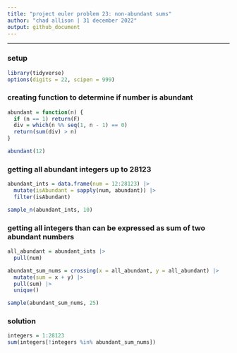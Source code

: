 ---
title: "project euler problem 23: non-abundant sums"
author: "chad allison | 31 december 2022"
output: github_document
---

___

### setup

```{r message = F, warning = F}
library(tidyverse)
options(digits = 22, scipen = 999)
```

### creating function to determine if number is abundant

```{r}
abundant = function(n) {
  if (n == 1) return(F)
  div = which(n %% seq(1, n - 1) == 0)
  return(sum(div) > n)
}

abundant(12)
```

### getting all abundant integers up to 28123

```{r}
abundant_ints = data.frame(num = 12:28123) |>
  mutate(isAbundant = sapply(num, abundant)) |>
  filter(isAbundant)

sample_n(abundant_ints, 10)
```

### getting all integers than can be expressed as sum of two abundant numbers

```{r}
all_abundant = abundant_ints |>
  pull(num)

abundant_sum_nums = crossing(x = all_abundant, y = all_abundant) |>
  mutate(sum = x + y) |>
  pull(sum) |>
  unique()

sample(abundant_sum_nums, 25)
```

### solution

```{r}
integers = 1:28123
sum(integers[!integers %in% abundant_sum_nums])
```



















































